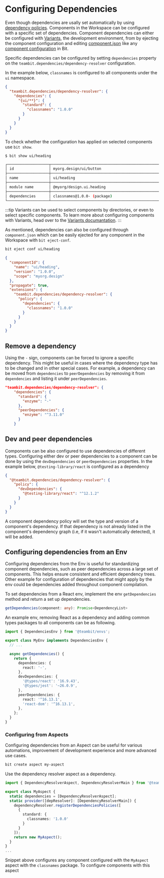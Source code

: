 # Configuring Dependencies

Even though dependencies are usally set automatically by using [dependency policies](/docs/dependencies/dependency-policies). Components in the Workspace can be configured with a 
specific set of dependencies. Component dependencies can either be configured with [Variants](/docs/workspace/variants), the development environment, from by ejecting the component configuration and editing [component.json](/docs/components/component-json)
like any [component configuration](/docs/components/component-config) in Bit. 

Specific dependencies can be configured by setting `dependencies` property on the `teambit.dependencies/dependency-resolver` configuration.

In the example below, `classnames` is configured to all components under the `ui` namespace.

```json
{
  "teambit.dependencies/dependency-resolver": {
    "dependencies": {
      "{ui/**}": {
        "standard": {
          "classnames": "1.0.0" 
        }
      }
    }
  }
}
```

To check whether the configuration has applied on selected components use `bit show`.
```
$ bit show ui/heading
```

```bash {6}
┌───────────────────┬────────────────────────────────────────────────────────────┐
│ id                │ myorg.design/ui/button                                     │
├───────────────────┼────────────────────────────────────────────────────────────┤
│ name              │ ui/heading                                                 │
├───────────────────┼────────────────────────────────────────────────────────────┤
│ module name       │ @myorg/design.ui.heading                                   │
├───────────────────┼────────────────────────────────────────────────────────────┤
│ dependencies      │ classnames@1.0.0- (package)                                │
└───────────────────┴────────────────────────────────────────────────────────────┘
```

:::tip
Variants can be used to select components by directories, or even to select specific components. To learn more about configuring components with Variants, head over to the
[Variants documantation](/docs/workspace/variants). 
:::

As mentioned, dependencies can also be configured through `component.json` which can be easily ejected for any component in the Workspace with `bit eject-conf`.

```bash
bit eject conf ui/heading
```

```json
{
  "componentId": {
    "name": "ui/heading",
    "version": "1.0.0",
    "scope": "myorg.design"
  },
  "propagate": true,
  "extensions": {
    "teambit.dependencies/dependency-resolver": {
      "policy": {
        "dependencies": {
          "classnames": "1.0.0"
        }
      }
    }
  }
}
```

## Remove a dependency

Using the `-` sign, components can be forced to ignore a specific dependency. This might be useful in cases where the dependency type has to be changed and in other special cases.
For example, a dependency can be moved from `dependencies` to `peerDependencies` by removing it from `dependencies` and listing it under `peerDependencies`.

```json title="Removing a dependency and setting it as a peer dependency"
"teambit.dependencies/dependency-resolver": {
    "dependencies": {
      "standard": {
        "enzyme": "-"
      },
      "peerDependencies": {
        "enzyme": "^3.11.0"
      }
    }
```

## Dev and peer dependencies
Components can be also configured to use dependencies of different types. Configuring either dev or peer dependencies to a component can be done by using the `devDependencies` or `peerDependencies` properties.
In the example below, `@testing-library/react` is configured as a dependency 

```json
{
  "@teambit.dependencies/dependency-resolver": {
    "policy": {
      "devDependencies": {
        "@testing-library/react": "^12.1.2"
      }
    }
  }
}
```



A component dependency policy will set the type and version of a component's dependency. If that dependency is not already listed in the component's dependency graph (i.e, if it wasn't automatically detected), it will be added.


## Configuring dependencies from an Env
Configuring dependencies from the Env is useful for standardizing component dependencies, such as peer dependencies across a large set of components. This helps ensure
consistent and efficient dependency trees. Other example for configuration of dependencies that might apply by the env could be dependencies added throughout component
compilation.


To set dependencies from a React env, implement the env `getDependencies` method and return a set up dependencies.
```ts
getDependencies(component: any): Promise<DependencyList>
```

An example env, removing React as a dependency and adding common types packages to all components can be as following. 

```ts
import { DependenciesEnv } from '@teambit/envs';

export class MyEnv implements DependenciesEnv {
  // ...

  async getDependencies() {
    return {
      dependencies: {
        react: '-',
      },
      devDependencies: {
        '@types/react': '16.9.43',
        '@types/jest': '~26.0.9',
      },
      peerDependencies: {
        react: '^16.13.1',
        'react-dom': '^16.13.1',
      },
    };
  }
}
```

### Configuring from Aspects

Configuring dependencies from an Aspect can be useful for various automations, improvement of development experience and more advanced use cases. 

```bash
bit create aspect my-aspect
```

Use the dependency resolver aspect as a dependency.

```ts
import { DependencyResolverAspect, DependencyResolverMain } from '@teambit/dependency-resolver';

export class MyAspect {
  static dependencies = [DependencyResolverAspect];
  static provider([depResolver]: [DependencyResolverMain]) {
    dependencyResolver.registerDependenciesPolicies([
      {
        standard: {
          classnames: '1.0.0'
        }
      }
    ]);
    return new MyAspect();
  }
}
...
```

Snippet above configures any component configured with the `MyAspect` aspect with the `classnames` package. To configure components with this aspect 


